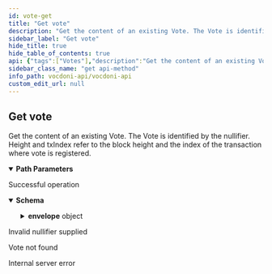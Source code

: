 ```yaml
---
id: vote-get
title: "Get vote"
description: "Get the content of an existing Vote. The Vote is identified by the nullifier. Height and txIndex refer to the  block height and the index of the transaction where vote is registered."
sidebar_label: "Get vote"
hide_title: true
hide_table_of_contents: true
api: {"tags":["Votes"],"description":"Get the content of an existing Vote. The Vote is identified by the nullifier. Height and txIndex refer to the  block height and the index of the transaction where vote is registered.","operationId":"voteGet","parameters":[{"name":"voteId","in":"path","description":"Nullifier of the vote","required":true,"schema":{"type":"string","example":"1056bc4d864c12659be306be1f4f31e1f5dcf9e61cb85c8e67509c59144c59ad"}}],"responses":{"200":{"description":"Successful operation","content":{"application/json":{"schema":{"type":"object","properties":{"envelope":{"type":"object","properties":{"encryptionKeyIndexes":{"type":"array","items":{"type":"integer"},"example":[1,2]},"meta":{"type":"object","properties":{"height":{"type":"integer","format":"int32","example":2929397},"nullifier":{"type":"string","example":"c3f32730a196d8ba928e775fad430969b500633adf33b3f63922b9d8713317a2"},"processId":{"type":"string","example":"0213b31d622b6475d4f3a32cffdc26b02f3ea7589a72c1ea2b03587b7dc7a576"},"txHash":{"type":"string","example":"75e8f822f5dd13973ac5158d600f0a2a5fea4bfefce9712ab5195bf17884cfad"},"txIndex":{"type":"integer","format":"int32","example":0}}},"nonce":{"type":"string","example":"4b6e87d0b01c82cd269a57658c49ef2c429eaf4d480ca6710ff07af72c7059df"},"signature":{"type":"string","example":"a7b8b2b4e9fb753627145b2f84770169e944f9e3f509c3402b7bb7d9c873a88a061de02aabc73355529f2b422d2a8d64f8ae39f0363d2aef7504142ef04d386c1c"},"votePackage":{"type":"string","example":"Yaiw2PMe8YZ+iTcPvOHAaZVoAiNzz3vdEed0pPXTRwF4unD15N79+7P4Jx5fk55CDBvhQuvpmD9mEprVJehur4I8ovqeaktwNoWUHvT8ue090r2J4yL33YqvZGlcpoa5lnGUMcRPra8bnBhqd1HX6KTTzhXV74fNijncNbj57/sdTr04ljolaA=="},"weight":{"type":"string","example":"1"}}}}}}}},"400":{"description":"Invalid nullifier supplied"},"404":{"description":"Vote not found"},"500":{"description":"Internal server error"}},"method":"get","path":"/votes/{voteId}","servers":[{"url":"https://api-dev.vocdoni.net/v2/"}],"securitySchemes":{"bearerAuth":{"type":"http","scheme":"bearer"}},"info":{"version":"2.0.0","title":"Vocdoni API","description":"The Vocdoni API is a REST API that substitutes the previous RPCs in order to make it easier for  developers/integrators to build on top of the voting protocol. This API facilitates creating votings using Vocdoni,  without the hassle of learning a complex blockchain platform, allowing to perform all the features that enable the  voting protocol such as creating an account, entity, voting process, census & vote, abstracting as much as possible  the complexity and offering simple and straightforward methods to perform those actions. \nYou can review the API endpoints documentation in this section, the main entities are:\n- [**Chain**](chain): The Vocdoni blockchain is named Vochain. It is a Byzantine fault-tolerant network based on Tendermint that  executes the Vocdoni Protocol logic represented as a state machine. Its main purpose is to register votes in a  decentralized and verifiable format. In those endpoints, you can consult the state of the chain, transactions costs,  list organizations and get more Vochain info.\n- [**Accounts**](accounts): Identified by an Ethereum like address. An account can create and manage elections, transfer tokens,  give power to other accounts on his behalf (delegates) and manage its metadata.\n- [**Elections**](elections): Is a rule-set of options and requirements for creating a process in which people vote a series of  options. To know more about the params of an election and its lifecycle go [here](../get-started/intro#23-elections).  In this section you will find all information related to an election as its information, election keys, submitted  votes & how to create a new election.\n- [**Censuses**](censuses): The census is a key component of any voting process. It specifies the set of users (identified by a  public key or address) eligible for participating in an election. To understand more about the Censuses you can  check [here](../get-started/intro#21-the-census). Here you will be able to get censuses information like the Merkle  root, total weight & size, import/export the censuses and create new ones.\n- [**Votes**](votes): All the information related to the vote issued by a participant in a vote, you can check the validity of  the vote, consult your information and send a vote."},"postman":{"name":"Get vote","description":{"content":"Get the content of an existing Vote. The Vote is identified by the nullifier. Height and txIndex refer to the  block height and the index of the transaction where vote is registered.","type":"text/plain"},"url":{"path":["votes",":voteId"],"host":["{{baseUrl}}"],"query":[],"variable":[{"disabled":false,"description":{"content":"(Required) Nullifier of the vote","type":"text/plain"},"type":"any","value":"","key":"voteId"}]},"header":[{"key":"Accept","value":"application/json"}],"method":"GET"}}
sidebar_class_name: "get api-method"
info_path: vocdoni-api/vocdoni-api
custom_edit_url: null
---
```



## Get vote



Get the content of an existing Vote. The Vote is identified by the nullifier. Height and txIndex refer to the  block height and the index of the transaction where vote is registered.

<details style={{"marginBottom":"1rem"}} data-collapsed={false} open={true}><summary style={{}}><strong>Path Parameters</strong></summary><div><ul><ParamsItem className={"paramsItem"} param={{"name":"voteId","in":"path","description":"Nullifier of the vote","required":true,"schema":{"type":"string","example":"1056bc4d864c12659be306be1f4f31e1f5dcf9e61cb85c8e67509c59144c59ad"}}}></ParamsItem></ul></div></details><div><ApiTabs><TabItem label={"200"} value={"200"}><div>

Successful operation

</div><div><MimeTabs schemaType={"response"}><TabItem label={"application/json"} value={"application/json"}><SchemaTabs><TabItem label={"Schema"} value={"Schema"}><details style={{}} data-collapsed={false} open={true}><summary style={{"textAlign":"left"}}><strong>Schema</strong></summary><div style={{"textAlign":"left","marginLeft":"1rem"}}></div><ul style={{"marginLeft":"1rem"}}><SchemaItem collapsible={true} className={"schemaItem"}><details style={{}}><summary style={{}}><strong>envelope</strong><span style={{"opacity":"0.6"}}> object</span></summary><div style={{"marginLeft":"1rem"}}><SchemaItem collapsible={false} name={"encryptionKeyIndexes"} required={false} deprecated={undefined} schemaDescription={undefined} schemaName={"integer[]"} qualifierMessage={undefined} defaultValue={undefined}></SchemaItem><SchemaItem collapsible={true} className={"schemaItem"}><details style={{}}><summary style={{}}><strong>meta</strong><span style={{"opacity":"0.6"}}> object</span></summary><div style={{"marginLeft":"1rem"}}><SchemaItem collapsible={false} name={"height"} required={false} deprecated={undefined} schemaDescription={undefined} schemaName={"int32"} qualifierMessage={undefined} defaultValue={undefined}></SchemaItem><SchemaItem collapsible={false} name={"nullifier"} required={false} deprecated={undefined} schemaDescription={undefined} schemaName={"string"} qualifierMessage={undefined} defaultValue={undefined}></SchemaItem><SchemaItem collapsible={false} name={"processId"} required={false} deprecated={undefined} schemaDescription={undefined} schemaName={"string"} qualifierMessage={undefined} defaultValue={undefined}></SchemaItem><SchemaItem collapsible={false} name={"txHash"} required={false} deprecated={undefined} schemaDescription={undefined} schemaName={"string"} qualifierMessage={undefined} defaultValue={undefined}></SchemaItem><SchemaItem collapsible={false} name={"txIndex"} required={false} deprecated={undefined} schemaDescription={undefined} schemaName={"int32"} qualifierMessage={undefined} defaultValue={undefined}></SchemaItem></div></details></SchemaItem><SchemaItem collapsible={false} name={"nonce"} required={false} deprecated={undefined} schemaDescription={undefined} schemaName={"string"} qualifierMessage={undefined} defaultValue={undefined}></SchemaItem><SchemaItem collapsible={false} name={"signature"} required={false} deprecated={undefined} schemaDescription={undefined} schemaName={"string"} qualifierMessage={undefined} defaultValue={undefined}></SchemaItem><SchemaItem collapsible={false} name={"votePackage"} required={false} deprecated={undefined} schemaDescription={undefined} schemaName={"string"} qualifierMessage={undefined} defaultValue={undefined}></SchemaItem><SchemaItem collapsible={false} name={"weight"} required={false} deprecated={undefined} schemaDescription={undefined} schemaName={"string"} qualifierMessage={undefined} defaultValue={undefined}></SchemaItem></div></details></SchemaItem></ul></details></TabItem><TabItem label={"Example (from schema)"} value={"Example (from schema)"}><ResponseSamples responseExample={"{\n  \"envelope\": {\n    \"encryptionKeyIndexes\": [\n      1,\n      2\n    ],\n    \"meta\": {\n      \"height\": 2929397,\n      \"nullifier\": \"c3f32730a196d8ba928e775fad430969b500633adf33b3f63922b9d8713317a2\",\n      \"processId\": \"0213b31d622b6475d4f3a32cffdc26b02f3ea7589a72c1ea2b03587b7dc7a576\",\n      \"txHash\": \"75e8f822f5dd13973ac5158d600f0a2a5fea4bfefce9712ab5195bf17884cfad\",\n      \"txIndex\": 0\n    },\n    \"nonce\": \"4b6e87d0b01c82cd269a57658c49ef2c429eaf4d480ca6710ff07af72c7059df\",\n    \"signature\": \"a7b8b2b4e9fb753627145b2f84770169e944f9e3f509c3402b7bb7d9c873a88a061de02aabc73355529f2b422d2a8d64f8ae39f0363d2aef7504142ef04d386c1c\",\n    \"votePackage\": \"Yaiw2PMe8YZ+iTcPvOHAaZVoAiNzz3vdEed0pPXTRwF4unD15N79+7P4Jx5fk55CDBvhQuvpmD9mEprVJehur4I8ovqeaktwNoWUHvT8ue090r2J4yL33YqvZGlcpoa5lnGUMcRPra8bnBhqd1HX6KTTzhXV74fNijncNbj57/sdTr04ljolaA==\",\n    \"weight\": \"1\"\n  }\n}"} language={"json"}></ResponseSamples></TabItem></SchemaTabs></TabItem></MimeTabs></div></TabItem><TabItem label={"400"} value={"400"}><div>

Invalid nullifier supplied

</div><div></div></TabItem><TabItem label={"404"} value={"404"}><div>

Vote not found

</div><div></div></TabItem><TabItem label={"500"} value={"500"}><div>

Internal server error

</div><div></div></TabItem></ApiTabs></div>
      